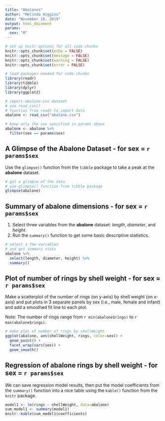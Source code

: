 ```yaml
---
title: "Abalones"
author: "Melinda Higgins"
date: "November 10, 2019"
output: html_document
params:
  sex: "M"
---
```


```r
# set up knitr options for all code chunks
knitr::opts_chunk$set(echo = FALSE)
knitr::opts_chunk$set(message = FALSE)
knitr::opts_chunk$set(warning = FALSE)
knitr::opts_chunk$set(error = FALSE)

# load packages needed for code chunks
library(readr)
library(tibble)
library(dplyr)
library(ggplot2)

# import abalone.csv dataset
# use read_csv()
# function from readr to import data
abalone <- read_csv("abalone.csv")

# keep only the sex specified in params above
abalone <- abalone %>%
  filter(sex == params$sex)
```

## A Glimpse of the Abalone Dataset - for sex = `r params$sex`

Use the `glimpse()` function from the `tibble` package to take a peak at the **abalone** dataset. 

```r
# get a glimpse of the data
# use glimpse() function from tibble package
glimpse(abalone)
```

## Summary of abalone dimensions - for sex = `r params$sex`

1. Select three variables from the **abalone** dataset: _length_, _diameter_, and _height_.
2. Run the `summary()` function to get some basic descriptive statistics.

```r
# select a few variables
# and get summary stats
abalone %>% 
  select(length, diameter, height) %>% 
  summary()
```

## Plot of number of rings by shell weight - for sex = `r params$sex`

Make a scatterplot of the number of rings (on y-axis) by shell weight (on x-axis) and put plots in 3 separate panels by sex (i.e., male, female and infant) and add a smoothed fit line to each plot.

Note: The number of rings range from `r min(abalone$rings)` to `r max(abalone$rings)`.

```r
# make plot of number of rings by shellWeight
ggplot(abalone, aes(shellWeight, rings, color=sex)) +
  geom_point() +
  facet_wrap(vars(sex)) +
  geom_smooth()
```

## Regression of abalone rings by shell weight - for sex = `r params$sex`

We can save regression model results, then put the model coefficients from the `summary()` function into a nice table using the `kable()` function from the `knitr` package.

```r
model1 <- lm(rings ~ shellWeight, data=abalone)
sum_model1 <- summary(model1)
knitr::kable(sum_model1$coefficients)
```


